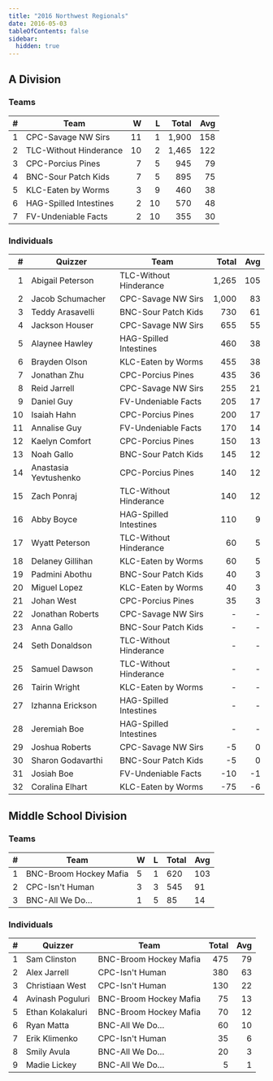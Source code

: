 ```yaml
---
title: "2016 Northwest Regionals"
date: 2016-05-03
tableOfContents: false
sidebar:
  hidden: true
---
```


## A Division

### Teams

|    # | Team                   |    W |    L | Total |  Avg |
| ---: | ---------------------- | ---: | ---: | ----: | ---: |
|    1 | CPC-Savage NW Sirs     |   11 |    1 | 1,900 |  158 |
|    2 | TLC-Without Hinderance |   10 |    2 | 1,465 |  122 |
|    3 | CPC-Porcius Pines      |    7 |    5 |   945 |   79 |
|    4 | BNC-Sour Patch Kids    |    7 |    5 |   895 |   75 |
|    5 | KLC-Eaten by Worms     |    3 |    9 |   460 |   38 |
|    6 | HAG-Spilled Intestines |    2 |   10 |   570 |   48 |
|    7 | FV-Undeniable Facts    |    2 |   10 |   355 |   30 |

### Individuals

|    # | Quizzer               | Team                   | Total |  Avg |
| ---: | --------------------- | ---------------------- | ----: | ---: |
|    1 | Abigail Peterson      | TLC-Without Hinderance | 1,265 |  105 |
|    2 | Jacob Schumacher      | CPC-Savage NW Sirs     | 1,000 |   83 |
|    3 | Teddy Arasavelli      | BNC-Sour Patch Kids    |   730 |   61 |
|    4 | Jackson Houser        | CPC-Savage NW Sirs     |   655 |   55 |
|    5 | Alaynee Hawley        | HAG-Spilled Intestines |   460 |   38 |
|    6 | Brayden Olson         | KLC-Eaten by Worms     |   455 |   38 |
|    7 | Jonathan Zhu          | CPC-Porcius Pines      |   435 |   36 |
|    8 | Reid Jarrell          | CPC-Savage NW Sirs     |   255 |   21 |
|    9 | Daniel Guy            | FV-Undeniable Facts    |   205 |   17 |
|   10 | Isaiah Hahn           | CPC-Porcius Pines      |   200 |   17 |
|   11 | Annalise Guy          | FV-Undeniable Facts    |   170 |   14 |
|   12 | Kaelyn Comfort        | CPC-Porcius Pines      |   150 |   13 |
|   13 | Noah Gallo            | BNC-Sour Patch Kids    |   145 |   12 |
|   14 | Anastasia Yevtushenko | CPC-Porcius Pines      |   140 |   12 |
|   15 | Zach Ponraj           | TLC-Without Hinderance |   140 |   12 |
|   16 | Abby Boyce            | HAG-Spilled Intestines |   110 |    9 |
|   17 | Wyatt Peterson        | TLC-Without Hinderance |    60 |    5 |
|   18 | Delaney Gillihan      | KLC-Eaten by Worms     |    60 |    5 |
|   19 | Padmini Abothu        | BNC-Sour Patch Kids    |    40 |    3 |
|   20 | Miguel Lopez          | KLC-Eaten by Worms     |    40 |    3 |
|   21 | Johan West            | CPC-Porcius Pines      |    35 |    3 |
|   22 | Jonathan Roberts      | CPC-Savage NW Sirs     |     - |    - |
|   23 | Anna Gallo            | BNC-Sour Patch Kids    |     - |    - |
|   24 | Seth Donaldson        | TLC-Without Hinderance |     - |    - |
|   25 | Samuel Dawson         | TLC-Without Hinderance |     - |    - |
|   26 | Tairin Wright         | KLC-Eaten by Worms     |     - |    - |
|   27 | Izhanna Erickson      | HAG-Spilled Intestines |     - |    - |
|   28 | Jeremiah Boe          | HAG-Spilled Intestines |     - |    - |
|   29 | Joshua Roberts        | CPC-Savage NW Sirs     |    -5 |    0 |
|   30 | Sharon Godavarthi     | BNC-Sour Patch Kids    |    -5 |    0 |
|   31 | Josiah Boe            | FV-Undeniable Facts    |   -10 |   -1 |
|   32 | Coralina Elhart       | KLC-Eaten by Worms     |   -75 |   -6 |

## Middle School Division

### Teams

| #   | Team                   | W   | L   | Total | Avg |
| --- | ---------------------- | --- | --- | ----- | --- |
| 1   | BNC-Broom Hockey Mafia | 5   | 1   | 620   | 103 |
| 2   | CPC-Isn't Human        | 3   | 3   | 545   | 91  |
| 3   | BNC-All We Do…         | 1   | 5   | 85    | 14  |

### Individuals

|    # | Quizzer          | Team                   | Total |  Avg |
| ---: | ---------------- | ---------------------- | ----: | ---: |
|    1 | Sam Clinston     | BNC-Broom Hockey Mafia |   475 |   79 |
|    2 | Alex Jarrell     | CPC-Isn't Human        |   380 |   63 |
|    3 | Christiaan West  | CPC-Isn't Human        |   130 |   22 |
|    4 | Avinash Poguluri | BNC-Broom Hockey Mafia |    75 |   13 |
|    5 | Ethan Kolakaluri | BNC-Broom Hockey Mafia |    70 |   12 |
|    6 | Ryan Matta       | BNC-All We Do…         |    60 |   10 |
|    7 | Erik Klimenko    | CPC-Isn't Human        |    35 |    6 |
|    8 | Smily Avula      | BNC-All We Do…         |    20 |    3 |
|    9 | Madie Lickey     | BNC-All We Do…         |     5 |    1 |
